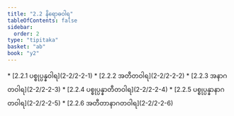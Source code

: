 ```yaml
---
title: "2.2 နိရောဓဝါရ"
tableOfContents: false
sidebar:
  order: 2
type: "tipitaka"
basket: "ab"
book: "y2"
---
```



<DynamicBreadcrumb />



<TableOfContents book="y2" section="2.2">
* [2.2.1 ပစ္စုပ္ပန္နဝါရ](2-2/2-2-1)
* [2.2.2 အတီတဝါရ](2-2/2-2-2)
* [2.2.3 အနာဂတဝါရ](2-2/2-2-3)
* [2.2.4 ပစ္စုပ္ပန္နာတီတဝါရ](2-2/2-2-4)
* [2.2.5 ပစ္စုပ္ပန္နာနာဂတဝါရ](2-2/2-2-5)
* [2.2.6 အတီတာနာဂတဝါရ](2-2/2-2-6)
</TableOfContents>